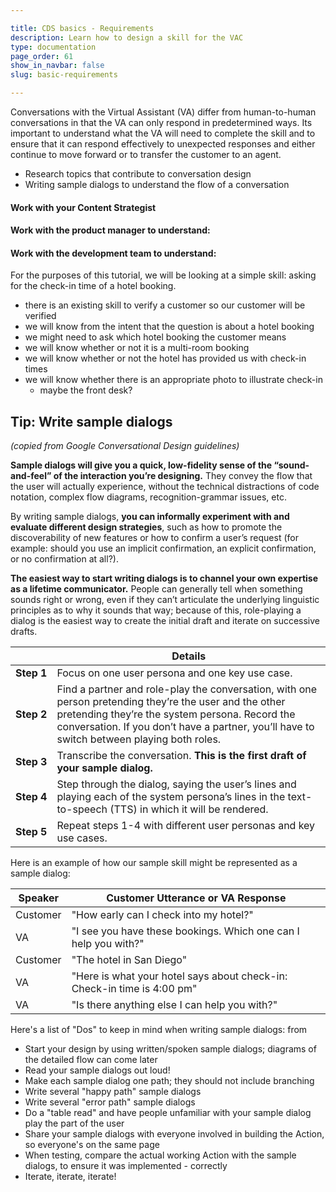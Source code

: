 ```yaml
---

title: CDS basics - Requirements
description: Learn how to design a skill for the VAC
type: documentation
page_order: 61
show_in_navbar: false
slug: basic-requirements

---
```




Conversations with the Virtual Assistant (VA) differ from human-to-human conversations in that the VA can only respond in predetermined ways. Its important to understand what the VA will need to complete the skill and to ensure that it can respond effectively to unexpected responses and either continue to move forward or to transfer the customer to an agent.

<Notification headerText="What you will learn in this section" textColor="#00001e" borderColor="#999" icon="learn" backgroundColor="#f0f0f0">

- Research topics that contribute to conversation design
- Writing sample dialogs to understand the flow of a conversation

</Notification>

#### Work with your Content Strategist 

<!-- <MoveFlag message="Move this section to site?" /> -->

<CheckListItem itemLabel="Review Content Strategy Documentation and meet with your content strategist" />
<ExternalLink linkName="Content Strategy Documentation" linkURL="https://confluence.expedia.biz/display/GCOUX/Content+Strategy" />

#### Work with the product manager to understand:

<!-- <MoveFlag message="Move this section to site?" /> -->

<CheckListItem itemLabel="Project requirements" />
<CheckListItem itemLabel="Determine the success metrics - what are you attempting to achieve?" />
<CheckListItem itemLabel="The business rules that guide the interaction" />
<CheckListItem itemLabel="Conduct competitive analysis" />

#### Work with the development team to understand:

<!-- <MoveFlag message="Move this section to site?" /> -->

<CheckListItem itemLabel="What do we know about the user?" />
<CheckListItem itemLabel="Understand any current limitations to the design because of tech, and how to document them for a backlog" />
<CheckListItem itemLabel="What information is available and what will be needed for success" />
<CheckListItem itemLabel="What information the customer will need to provide" />
<CheckListItem itemLabel="What happens if the customer isn't able to supply the needed info?" />
<CheckListItem itemLabel="What happens if the customer provides too much or too little info?" />
<CheckListItem itemLabel="What happens if the customer provides incorrect info?" />
<CheckListItem itemLabel="What happens if the system is down and the VA can't complete the task?" />

<Notification headerText="Example: Requirements" textColor="#333399" borderColor="#339" icon="example" backgroundColor="#eeeeff">

  For the purposes of this tutorial, we will be looking at a simple skill: asking for the check-in time of a hotel booking.

- there is an existing skill to verify a customer so our customer will be verified
- we will know from the intent that the question is about a hotel booking
- we might need to ask which hotel booking the customer means
- we will know whether or not it is a multi-room booking
- we will know whether or not the hotel has provided us with check-in times
- we will know whether there is an appropriate photo to illustrate check-in
  - maybe the front desk?

</Notification>

## Tip: Write sample dialogs

<!-- <MoveFlag message="Section should be rewritten by our Content strategists?" /> -->

*(copied from Google Conversational Design guidelines)*

**Sample dialogs will give you a quick, low-fidelity sense of the “sound-and-feel” of the interaction you’re designing.** They convey the flow that the user will actually experience, without the technical distractions of code notation, complex flow diagrams, recognition-grammar issues, etc.

By writing sample dialogs, **you can informally experiment with and evaluate different design strategies**, such as how to promote the discoverability of new features or how to confirm a user’s request (for example: should you use an implicit confirmation, an explicit confirmation, or no confirmation at all?).

**The easiest way to start writing dialogs is to channel your own expertise as a lifetime communicator.** People can generally tell when something sounds right or wrong, even if they can’t articulate the underlying linguistic principles as to why it sounds that way; because of this, role-playing a dialog is the easiest way to create the initial draft and iterate on successive drafts.

|                 | Details                                                                                                                                                                                                                                                 |
| --------------- | ------------------------------------------------------------------------------------------------------------------------------------------------------------------------------------------------------------------------------------------------------- |
| **Step&nbsp;1** | Focus on one user persona and one key use case.                                                                                                                                                                                                         |
| **Step&nbsp;2** | Find a partner and role-play the conversation, with one person pretending they’re the user and the other pretending they’re the system persona. Record the conversation. If you don’t have a partner, you’ll have to switch between playing both roles. |
| **Step&nbsp;3** | Transcribe the conversation. **This is the first draft of your sample dialog.**                                                                                                                                                                         |
| **Step&nbsp;4** | Step through the dialog, saying the user’s lines and playing each of the system persona’s lines in the text-to-speech (TTS) in which it will be rendered.                                                                                               |
| **Step&nbsp;5** | Repeat steps 1-4 with different user personas and key use cases.                                                                                                                                                                                        |

Here is an example of how our sample skill might be represented as a sample dialog:

<Notification headerText="Example: Sample dialog" textColor="#333399" borderColor="#339" icon="example" backgroundColor="#eeeeff">

| Speaker  | Customer Utterance or VA Response                                       |
| -------- | ----------------------------------------------------------------------- |
| Customer | "How early can I check into my hotel?"                                  |
| VA       | "I see you have these bookings. Which one can I help you with?"         |
| Customer | "The hotel in San Diego"                                                |
| VA       | "Here is what your hotel says about check-in: Check-in time is 4:00 pm" |
| VA       | "Is there anything else I can help you with?"                           |

</Notification>

Here's a list of "Dos" to keep in mind when writing sample dialogs: from <ExternalLink linkName="Sample Dialogs: The Key to Creating Great Actions on Google" linkURL="https://developers.googleblog.com/2018/09/sample-dialogs-key-to-creating-great.html" />

- Start your design by using written/spoken sample dialogs; diagrams of the detailed flow can come later
- Read your sample dialogs out loud!
- Make each sample dialog one path; they should not include branching
- Write several "happy path" sample dialogs
- Write several "error path" sample dialogs
- Do a "table read" and have people unfamiliar with your sample dialog play the part of the user
- Share your sample dialogs with everyone involved in building the Action, so everyone's on the same page
- When testing, compare the actual working Action with the sample dialogs, to ensure it was implemented - correctly
- Iterate, iterate, iterate!

<PageFooter prevSlug="/basic-introduction" prevPage="Introduction" nextSlug="/basic-conversation" nextPage="Conversational fit?" />